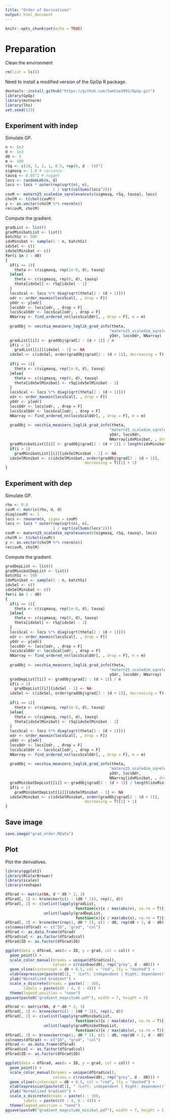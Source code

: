 ```yaml
---
title: "Order of Derivatives"
output: html_document
---
```


```r
knitr::opts_chunk$set(echo = TRUE)
```

# Preparation
Clean the environment
```r
rm(list = ls())
```
Need to install a modified version of the GpGp R package.
```r
devtools::install_github("https://github.com/SamCao1991/GpGp.git")
library(GpGp)
library(mvtnorm)
library(lhs)
set.seed(123)
```

## Experiment with indep
Simulate GP.
```r
n <- 5e3
d <- 1e3
d0 <- 5
m <- 100
rSq <- c(10, 5, 2, 1, 0.5, rep(0, d - 5))^2
sigmasq <- 1.0 # variance
tausq <- 0.05^2 # nugget
locs <- randomLHS(n, d)
locs <- locs * outer(rep(sqrt(n), n), 
                     1 / sqrt(colSums(locs^2)))
covM <- matern25_scaledim_sqrelevance(c(sigmasq, rSq, tausq), locs)
cholM <- t(chol(covM))
y <- as.vector(cholM %*% rnorm(n))
rm(covM, cholM)
```
Compute the gradient.
```r
gradList <- list()
gradMinibatList <- list()
batchSz <- 500
idxMinibat <- sample(1 : n, batchSz)
idxSel <- c()
idxSelMinibat <- c()
for(i in 1 : d0)
{
  if(i == 1){
    theta <- c(sigmasq, rep(1e-8, d), tausq)
  }else{
    theta <- c(sigmasq, rep(0, d), tausq)
    theta[idxSel] <- rSq[idxSel - 1]
  }
  locsScal <- locs %*% diag(sqrt(theta[2 : (d + 1)]))
  odr <- order_maxmin(locsScal[, , drop = F])
  yOdr <- y[odr]
  locsOdr <- locs[odr, , drop = F]
  locsScalOdr <- locsScal[odr, , drop = F]
  NNarray <- find_ordered_nn(locsScalOdr[, , drop = F], m = m)
  
  gradObj <- vecchia_meanzero_loglik_grad_info(theta, 
                                              "matern25_scaledim_sqrelevance",
                                              yOdr, locsOdr, NNarray)
  gradList[[i]] <- gradObj$grad[2 : (d + 1)] / n
  if(i > 1)
    gradList[[i]][idxSel - 1] <- NA
  idxSel <- c(idxSel, order(gradObj$grad[2 : (d + 1)], decreasing = T)[1] + 1)
  
  if(i == 1){
    theta <- c(sigmasq, rep(1e-8, d), tausq)
  }else{
    theta <- c(sigmasq, rep(0, d), tausq)
    theta[idxSelMinibat] <- rSq[idxSelMinibat - 1]
  }
  locsScal <- locs %*% diag(sqrt(theta[2 : (d + 1)]))
  odr <- order_maxmin(locsScal[, , drop = F])
  yOdr <- y[odr]
  locsOdr <- locs[odr, , drop = F]
  locsScalOdr <- locsScal[odr, , drop = F]
  NNarray <- find_ordered_nn(locsScalOdr[, , drop = F], m = m)
  
  gradObj <- vecchia_meanzero_loglik_grad_info(theta, 
                                              "matern25_scaledim_sqrelevance",
                                              yOdr, locsOdr,
                                              NNarray[idxMinibat, , drop = F])
  gradMinibatList[[i]] <- gradObj$grad[2 : (d + 1)] / length(idxMinibat)
  if(i > 1)
    gradMinibatList[[i]][idxSelMinibat - 1] <- NA
  idxSelMinibat <- c(idxSelMinibat, order(gradObj$grad[2 : (d + 1)], 
                                   decreasing = T)[1] + 1)
}
```

## Experiment with dep
Simulate GP.
```r
rho <- 0.9
covM <- matrix(rho, d, d)
diag(covM) <- 1
locs <- rmvnorm(n, sigma = covM)
locs <- locs * outer(rep(sqrt(n), n), 
                     1 / sqrt(colSums(locs^2)))
covM <- matern25_scaledim_sqrelevance(c(sigmasq, rSq, tausq), locs)
cholM <- t(chol(covM))
y <- as.vector(cholM %*% rnorm(n))
rm(covM, cholM)
```
Compute the gradient.
```r
gradDepList <- list()
gradMinibatDepList <- list()
batchSz <- 500
idxMinibat <- sample(1 : n, batchSz)
idxSel <- c()
idxSelMinibat <- c()
for(i in 1 : d0)
{
  if(i == 1){
    theta <- c(sigmasq, rep(1e-8, d), tausq)
  }else{
    theta <- c(sigmasq, rep(0, d), tausq)
    theta[idxSel] <- rSq[idxSel - 1]
  }
  locsScal <- locs %*% diag(sqrt(theta[2 : (d + 1)]))
  odr <- order_maxmin(locsScal[, , drop = F])
  yOdr <- y[odr]
  locsOdr <- locs[odr, , drop = F]
  locsScalOdr <- locsScal[odr, , drop = F]
  NNarray <- find_ordered_nn(locsScalOdr[, , drop = F], m = m)
  
  gradObj <- vecchia_meanzero_loglik_grad_info(theta, 
                                              "matern25_scaledim_sqrelevance",
                                              yOdr, locsOdr, NNarray)
  gradDepList[[i]] <- gradObj$grad[2 : (d + 1)] / n
  if(i > 1)
    gradDepList[[i]][idxSel - 1] <- NA
  idxSel <- c(idxSel, order(gradObj$grad[2 : (d + 1)], decreasing = T)[1] + 1)
  
  if(i == 1){
    theta <- c(sigmasq, rep(1e-8, d), tausq)
  }else{
    theta <- c(sigmasq, rep(0, d), tausq)
    theta[idxSelMinibat] <- rSq[idxSelMinibat - 1]
  }
  locsScal <- locs %*% diag(sqrt(theta[2 : (d + 1)]))
  odr <- order_maxmin(locsScal[, , drop = F])
  yOdr <- y[odr]
  locsOdr <- locs[odr, , drop = F]
  locsScalOdr <- locsScal[odr, , drop = F]
  NNarray <- find_ordered_nn(locsScalOdr[, , drop = F], m = m)
  
  gradObj <- vecchia_meanzero_loglik_grad_info(theta, 
                                              "matern25_scaledim_sqrelevance",
                                              yOdr, locsOdr,
                                              NNarray[idxMinibat, , drop = F])
  gradMinibatDepList[[i]] <- gradObj$grad[2 : (d + 1)] / length(idxMinibat)
  if(i > 1)
    gradMinibatDepList[[i]][idxSelMinibat - 1] <- NA
  idxSelMinibat <- c(idxSelMinibat, order(gradObj$grad[2 : (d + 1)], 
                                   decreasing = T)[1] + 1)
}
```

## Save image
```r
save.image("grad_order.RData")
```

## Plot
Plot the derivatives.
```r
library(ggplot2)
library(RColorBrewer)
library(scales)
library(reshape)

dfGrad <- matrix(NA, d * d0 * 2, 3)
dfGrad[, 1] <- kronecker(c(1 : (d0 * 2)), rep(1, d))
dfGrad[, 2] <- c(unlist(lapply(gradList, 
                               function(x){x / max(abs(x), na.rm = T)})),
                 unlist(lapply(gradDepList, 
                               function(x){x / max(abs(x), na.rm = T)})))
dfGrad[, 3] <- kronecker(rep(1, d0 * 2), c(1 : d0, rep(d0 + 1, d - d0)))
colnames(dfGrad) <- c("ID", "grad", "col")
dfGrad <- as.data.frame(dfGrad)
dfGrad$col <- as.factor(dfGrad$col)
dfGrad$ID <- as.factor(dfGrad$ID)

ggplot(data = dfGrad, aes(x = ID, y = grad, col = col)) +
  geom_point() +
  scale_color_manual(breaks = unique(dfGrad$col),
                     values = c(rainbow(d0), rep("grey", d - d0))) +
  geom_vline(xintercept = d0 + 0.5, col = "red", lty = "dashed") +
  xlab(expression(paste(d[1], " (Left: independent | Right: dependent)"))) + 
  ylab("Normalized Gradient") + 
  scale_x_discrete(breaks = paste(1 : 10),
        labels = paste(c(0 : 4, 0 : 4))) +
  theme(legend.position = "none")
ggsave(paste0("gradient_magnitude.pdf"), width = 7, height = 5)
```

```r
dfGrad <- matrix(NA, d * d0 * 2, 3)
dfGrad[, 1] <- kronecker(c(1 : (d0 * 2)), rep(1, d))
dfGrad[, 2] <- c(unlist(lapply(gradMinibatList, 
                               function(x){x / max(abs(x), na.rm = T)})),
                 unlist(lapply(gradMinibatDepList, 
                               function(x){x / max(abs(x), na.rm = T)})))
dfGrad[, 3] <- kronecker(rep(1, d0 * 2), c(1 : d0, rep(d0 + 1, d - d0)))
colnames(dfGrad) <- c("ID", "grad", "col")
dfGrad <- as.data.frame(dfGrad)
dfGrad$col <- as.factor(dfGrad$col)
dfGrad$ID <- as.factor(dfGrad$ID)

ggplot(data = dfGrad, aes(x = ID, y = grad, col = col)) +
  geom_point() +
  scale_color_manual(breaks = unique(dfGrad$col),
                     values = c(rainbow(d0), rep("grey", d - d0))) +
  geom_vline(xintercept = d0 + 0.5, col = "red", lty = "dashed") +
  xlab(expression(paste(d[1], " (Left: independent | Right: dependent)"))) + 
  ylab("Normalized Gradient") + 
  scale_x_discrete(breaks = paste(1 : 10),
        labels = paste(c(0 : 4, 0 : 4))) +
  theme(legend.position = "none")
ggsave(paste0("gradient_magnitude_minibat.pdf"), width = 7, height = 5)
```

